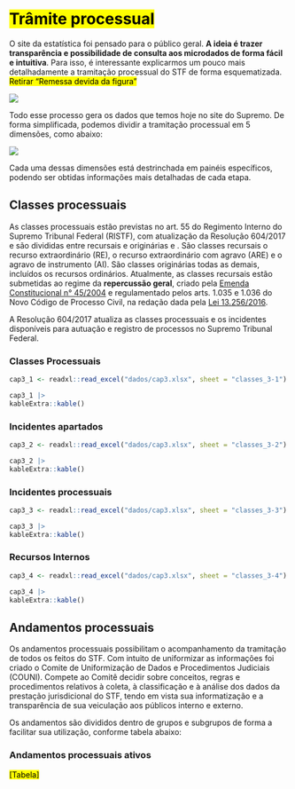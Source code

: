 # <mark>Trâmite processual</mark> {#tramite}

O site da estatística foi pensado para o público geral. **A ideia é trazer transparência e possibilidade de consulta aos microdados de forma fácil e intuitiva**. Para isso, é interessante explicarmos um pouco mais detalhadamente a tramitação processual do STF de forma esquematizada. <mark>Retirar "Remessa devida da figura"</mark>


![](_bookdown_files/_main_files/figure-html/fig-cap3-1.png)

Todo esse processo gera os dados que temos hoje no site do Supremo. De forma simplificada, podemos dividir a tramitação processual em 5 dimensões, como abaixo:

![](_bookdown_files/_main_files/figure-html/fig-cap3-2.png)

Cada uma dessas dimensões está destrinchada em painéis específicos, podendo ser obtidas informações mais detalhadas de cada etapa.

## Classes processuais

As classes processuais estão previstas no art. 55 do Regimento Interno do Supremo Tribunal Federal (RISTF), com atualização da Resolução 604/2017 e são divididas entre recursais e originárias e . São classes recursais o recurso extraordinário (RE), o recurso extraordinário com agravo (ARE) e o agravo de instrumento (AI). São classes originárias todas as demais, incluídos os recursos ordinários.  Atualmente, as classes recursais estão submetidas ao regime da **repercussão geral**, criado pela [Emenda Constitucional n° 45/2004](http://www.planalto.gov.br/ccivil_03/Constituicao/Emendas/Emc/emc45.htm#art9) e regulamentado pelos arts. 1.035 e 1.036 do Novo Código de Processo Civil, na redação dada pela [Lei 13.256/2016](http://www.planalto.gov.br/ccivil_03/_Ato2015-2018/2016/Lei/L13256.htm#art3).

A Resolução 604/2017 atualiza as classes processuais e os incidentes disponíveis para autuação e registro de processos no Supremo Tribunal Federal.

### Classes Processuais

```r

cap3_1 <- readxl::read_excel("dados/cap3.xlsx", sheet = "classes_3-1")

cap3_1 |> 
kableExtra::kable()
```


### Incidentes apartados

```r

cap3_2 <- readxl::read_excel("dados/cap3.xlsx", sheet = "classes_3-2")

cap3_2 |> 
kableExtra::kable()
```

### Incidentes processuais

```r

cap3_3 <- readxl::read_excel("dados/cap3.xlsx", sheet = "classes_3-3")

cap3_3 |> 
kableExtra::kable()
```

### Recursos Internos

```r

cap3_4 <- readxl::read_excel("dados/cap3.xlsx", sheet = "classes_3-4")

cap3_4 |> 
kableExtra::kable()
```

## Andamentos processuais

Os andamentos processuais possibilitam o acompanhamento da tramitação de todos os feitos do STF. Com intuito de uniformizar as informações foi criado o Comite de Uniformização de Dados e Procedimentos Judiciais (COUNI). Compete ao Comitê decidir sobre conceitos, regras e procedimentos relativos à coleta, à classificação e à análise dos dados da prestação jurisdicional do STF, tendo em vista sua informatização e a transparência de sua veiculação aos públicos interno e externo.

Os andamentos são divididos dentro de grupos e subgrupos de forma a facilitar sua utilização, conforme tabela abaixo:

### Andamentos processuais ativos

<mark>[Tabela]</mark>



<!-- You can add parts to organize one or more book chapters together. Parts can be inserted at the top of an .Rmd file, before the first-level chapter heading in that same file.  -->

<!-- Add a numbered part: `# (PART) Act one {-}` (followed by `# A chapter`) -->

<!-- Add an unnumbered part: `# (PART\*) Act one {-}` (followed by `# A chapter`) -->

<!-- Add an appendix as a special kind of un-numbered part: `# (APPENDIX) Other stuff {-}` (followed by `# A chapter`). Chapters in an appendix are prepended with letters instead of numbers. -->



